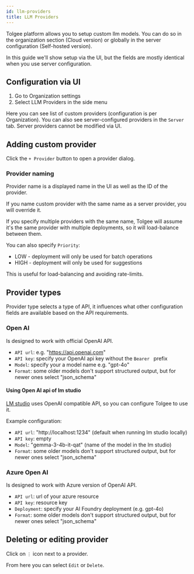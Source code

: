 ```yaml
---
id: llm-providers
title: LLM Providers
---
```




Tolgee platform allows you to setup custom llm models. You can do so in the organization section
(Cloud version) or globally in the server configuration (Self-hosted version).

In this guide we'll show setup via the UI, but the fields are mostly identical when you use server
configuration.

## Configuration via UI

  1. Go to Organization settings
  2. Select LLM Providers in the side menu

<ScreenshotWrapper
  src="/img/docs/platform/llm-providers/llm-providers-list.png"
  alt="new member invitation"
/>

Here you can see list of custom providers (configuration is per Organization). You can also see
server-configured providers in the `Server` tab. Server providers cannot be modified via UI.

## Adding custom provider

Click the `+ Provider` button to open a provider dialog.

<ScreenshotWrapper
  src="/img/docs/platform/llm-providers/llm-provider-create.png"
  alt="new member invitation"
/>

### Provider naming

Provider name is a displayed name in the UI as well as the ID of the provider.

If you name custom provider with the same name as a server provider, you will override it.

If you specify multiple providers with the same name, Tolgee will assume it's the same provider with multiple
deployments, so it will load-balance between them.

You can also specify `Priority`:
 - LOW - deployment will only be used for batch operations
 - HIGH - deployment will only be used for suggestions

This is useful for load-balancing and avoiding rate-limits.

## Provider types

Provider type selects a type of API, it influences what other configuration fields are available
based on the API requirements.

### Open AI

Is designed to work with official OpenAI API.

 - `API url`: e.g. "https://api.openai.com"
 - `API key`: specify your OpenAI api key without the `Bearer ` prefix
 - `Model`: specify your a model name e.g. "gpt-4o"
 - `Format`: some older models don't support structured output, but for newer ones select "json_schema"

#### Using Open AI api of lm studio

[LM studio](https://lmstudio.ai/) uses OpenAI compatible API, so you can configure Tolgee to use it.

Example configuration:
 - `API url`: "http://localhost:1234" (default when running lm studio locally)
 - `API key`: empty
 - `Model`: "gemma-3-4b-it-qat" (name of the model in the lm studio)
 - `Format`: some older models don't support structured output, but for newer ones select "json_schema"


### Azure Open AI

Is designed to work with Azure version of OpenAI API.

 - `API url`: url of your azure resource
 - `API key`: resource key
 - `Deployment`: specify your AI Foundry deployment (e.g. gpt-4o)
 - `Format`: some older models don't support structured output, but for newer ones select "json_schema"


## Deleting or editing provider

Click on `⋮` icon next to a provider.

From here you can select `Edit` or `Delete`.

<ScreenshotWrapper
  src="/img/docs/platform/llm-providers/llm-providers-edit-delete.png"
  alt="new member invitation"
/>

